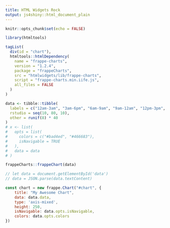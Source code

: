 ```yaml
---
title: HTML Widgets Rock
output: js4shiny::html_document_plain
---
```


```r
knitr::opts_chunk$set(echo = FALSE)
```

```r
library(htmltools)

tagList(
  div(id = "chart"),
  htmltools::htmlDependency(
    name = "frappe-charts",
    version = "1.2.4",
    package = "frappeCharts",
    src = "htmlwidgets/lib/frappe-charts",
    script = "frappe-charts.min.iife.js",
    all_files = FALSE
  )
)
```

```r
data <- tibble::tibble(
  labels = c("12am-3am", "3am-6pm", "6am-9am", "9am-12am", "12pm-3pm", "3pm-6pm", "6pm-9pm", "9am-12am"),
  rstudio = seq(10, 80, 10),
  other = runif(8) * 40
)
# x <- list(
#   opts = list(
#     colors = c("#bad4ed", "#466683"),
#     isNavigable = TRUE
#   ),
#   data = data
# )

frappeCharts::frappeChart(data)
```

```js
// let data = document.getElementById('data')
// data = JSON.parse(data.textContent)

const chart = new frappe.Chart("#chart", {
    title: "My Awesome Chart",
    data: data.data,
    type: 'axis-mixed',
    height: 250,
    isNavigable: data.opts.isNavigable,
    colors: data.opts.colors
})
```